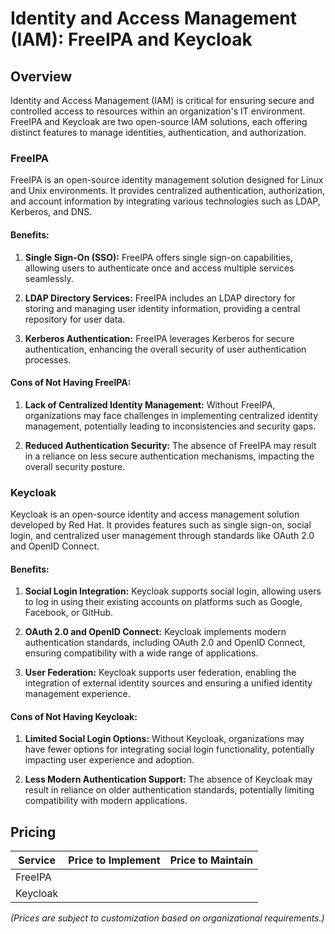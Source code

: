 # Identity and Access Management (IAM): FreeIPA and Keycloak

## Overview

Identity and Access Management (IAM) is critical for ensuring secure and controlled access to resources within an organization's IT environment. FreeIPA and Keycloak are two open-source IAM solutions, each offering distinct features to manage identities, authentication, and authorization.

### FreeIPA

FreeIPA is an open-source identity management solution designed for Linux and Unix environments. It provides centralized authentication, authorization, and account information by integrating various technologies such as LDAP, Kerberos, and DNS.

#### Benefits:

1. **Single Sign-On (SSO):** FreeIPA offers single sign-on capabilities, allowing users to authenticate once and access multiple services seamlessly.

2. **LDAP Directory Services:** FreeIPA includes an LDAP directory for storing and managing user identity information, providing a central repository for user data.

3. **Kerberos Authentication:** FreeIPA leverages Kerberos for secure authentication, enhancing the overall security of user authentication processes.

#### Cons of Not Having FreeIPA:

1. **Lack of Centralized Identity Management:** Without FreeIPA, organizations may face challenges in implementing centralized identity management, potentially leading to inconsistencies and security gaps.

2. **Reduced Authentication Security:** The absence of FreeIPA may result in a reliance on less secure authentication mechanisms, impacting the overall security posture.

### Keycloak

Keycloak is an open-source identity and access management solution developed by Red Hat. It provides features such as single sign-on, social login, and centralized user management through standards like OAuth 2.0 and OpenID Connect.

#### Benefits:

1. **Social Login Integration:** Keycloak supports social login, allowing users to log in using their existing accounts on platforms such as Google, Facebook, or GitHub.

2. **OAuth 2.0 and OpenID Connect:** Keycloak implements modern authentication standards, including OAuth 2.0 and OpenID Connect, ensuring compatibility with a wide range of applications.

3. **User Federation:** Keycloak supports user federation, enabling the integration of external identity sources and ensuring a unified identity management experience.

#### Cons of Not Having Keycloak:

1. **Limited Social Login Options:** Without Keycloak, organizations may have fewer options for integrating social login functionality, potentially impacting user experience and adoption.

2. **Less Modern Authentication Support:** The absence of Keycloak may result in reliance on older authentication standards, potentially limiting compatibility with modern applications.

## Pricing

| Service   | Price to Implement | Price to Maintain |
|-----------|--------------------|-------------------|
| FreeIPA   |                    |                   |
| Keycloak  |                    |                   |

*(Prices are subject to customization based on organizational requirements.)*
